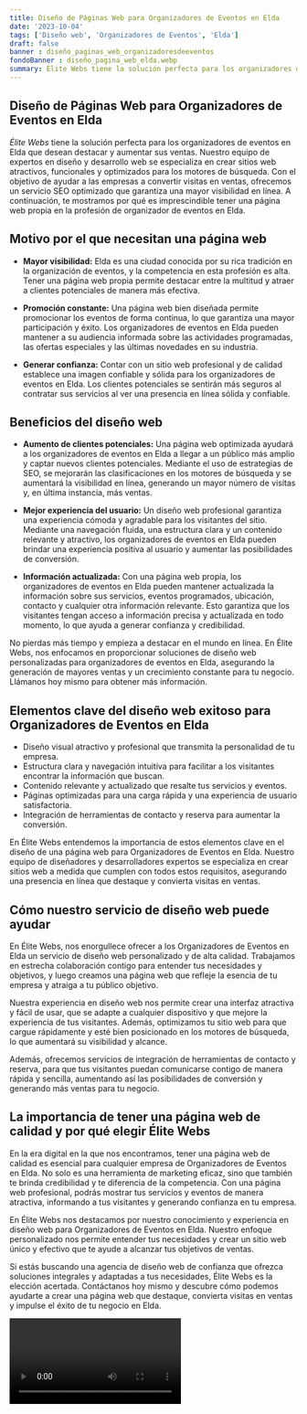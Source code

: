 ```yaml
---
title: Diseño de Páginas Web para Organizadores de Eventos en Elda
date: '2023-10-04'
tags: ['Diseño web', 'Organizadores de Eventos', 'Elda']
draft: false
banner : diseño_paginas_web_organizadoresdeeventos
fondoBanner : diseño_pagina_web_elda.webp
summary: Élite Webs tiene la solución perfecta para los organizadores de eventos en Elda que desean destacar y aumentar sus ventas. Nuestro equipo de expertos en diseño y desarrollo web se especializa en crear sitios web atractivos, funcionales y optimizados para los motores de búsqueda. Con el objetivo de ayudar a las empresas a convertir visitas en ventas, ofrecemos un servicio SEO optimizado que garantiza una mayor visibilidad en línea. A continuación, te mostramos por qué es imprescindible tener una página web propia en la profesión de organizador de eventos en Elda.
---
```


## Diseño de Páginas Web para Organizadores de Eventos en Elda

*Élite Webs* tiene la solución perfecta para los organizadores de eventos en Elda que desean destacar y aumentar sus ventas. Nuestro equipo de expertos en diseño y desarrollo web se especializa en crear sitios web atractivos, funcionales y optimizados para los motores de búsqueda. Con el objetivo de ayudar a las empresas a convertir visitas en ventas, ofrecemos un servicio SEO optimizado que garantiza una mayor visibilidad en línea. A continuación, te mostramos por qué es imprescindible tener una página web propia en la profesión de organizador de eventos en Elda.

## Motivo por el que necesitan una página web

- **Mayor visibilidad:** Elda es una ciudad conocida por su rica tradición en la organización de eventos, y la competencia en esta profesión es alta. Tener una página web propia permite destacar entre la multitud y atraer a clientes potenciales de manera más efectiva.

- **Promoción constante:** Una página web bien diseñada permite promocionar los eventos de forma continua, lo que garantiza una mayor participación y éxito. Los organizadores de eventos en Elda pueden mantener a su audiencia informada sobre las actividades programadas, las ofertas especiales y las últimas novedades en su industria.

- **Generar confianza:** Contar con un sitio web profesional y de calidad establece una imagen confiable y sólida para los organizadores de eventos en Elda. Los clientes potenciales se sentirán más seguros al contratar sus servicios al ver una presencia en línea sólida y confiable.

## Beneficios del diseño web

- **Aumento de clientes potenciales:** Una página web optimizada ayudará a los organizadores de eventos en Elda a llegar a un público más amplio y captar nuevos clientes potenciales. Mediante el uso de estrategias de SEO, se mejorarán las clasificaciones en los motores de búsqueda y se aumentará la visibilidad en línea, generando un mayor número de visitas y, en última instancia, más ventas.

- **Mejor experiencia del usuario:** Un diseño web profesional garantiza una experiencia cómoda y agradable para los visitantes del sitio. Mediante una navegación fluida, una estructura clara y un contenido relevante y atractivo, los organizadores de eventos en Elda pueden brindar una experiencia positiva al usuario y aumentar las posibilidades de conversión.

- **Información actualizada:** Con una página web propia, los organizadores de eventos en Elda pueden mantener actualizada la información sobre sus servicios, eventos programados, ubicación, contacto y cualquier otra información relevante. Esto garantiza que los visitantes tengan acceso a información precisa y actualizada en todo momento, lo que ayuda a generar confianza y credibilidad.

No pierdas más tiempo y empieza a destacar en el mundo en línea. En Élite Webs, nos enfocamos en proporcionar soluciones de diseño web personalizadas para organizadores de eventos en Elda, asegurando la generación de mayores ventas y un crecimiento constante para tu negocio. Llámanos hoy mismo para obtener más información.

<GifSeo />

<Cta />

## Elementos clave del diseño web exitoso para Organizadores de Eventos en Elda

- Diseño visual atractivo y profesional que transmita la personalidad de tu empresa.
- Estructura clara y navegación intuitiva para facilitar a los visitantes encontrar la información que buscan.
- Contenido relevante y actualizado que resalte tus servicios y eventos.
- Páginas optimizadas para una carga rápida y una experiencia de usuario satisfactoria.
- Integración de herramientas de contacto y reserva para aumentar la conversión.

En Élite Webs entendemos la importancia de estos elementos clave en el diseño de una página web para Organizadores de Eventos en Elda. Nuestro equipo de diseñadores y desarrolladores expertos se especializa en crear sitios web a medida que cumplen con todos estos requisitos, asegurando una presencia en línea que destaque y convierta visitas en ventas.

## Cómo nuestro servicio de diseño web puede ayudar

En Élite Webs, nos enorgullece ofrecer a los Organizadores de Eventos en Elda un servicio de diseño web personalizado y de alta calidad. Trabajamos en estrecha colaboración contigo para entender tus necesidades y objetivos, y luego creamos una página web que refleje la esencia de tu empresa y atraiga a tu público objetivo.

Nuestra experiencia en diseño web nos permite crear una interfaz atractiva y fácil de usar, que se adapte a cualquier dispositivo y que mejore la experiencia de tus visitantes. Además, optimizamos tu sitio web para que cargue rápidamente y esté bien posicionado en los motores de búsqueda, lo que aumentará su visibilidad y alcance.

Además, ofrecemos servicios de integración de herramientas de contacto y reserva, para que tus visitantes puedan comunicarse contigo de manera rápida y sencilla, aumentando así las posibilidades de conversión y generando más ventas para tu negocio.

## La importancia de tener una página web de calidad y por qué elegir Élite Webs

En la era digital en la que nos encontramos, tener una página web de calidad es esencial para cualquier empresa de Organizadores de Eventos en Elda. No solo es una herramienta de marketing eficaz, sino que también te brinda credibilidad y te diferencia de la competencia. Con una página web profesional, podrás mostrar tus servicios y eventos de manera atractiva, informando a tus visitantes y generando confianza en tu empresa.

En Élite Webs nos destacamos por nuestro conocimiento y experiencia en diseño web para Organizadores de Eventos en Elda. Nuestro enfoque personalizado nos permite entender tus necesidades y crear un sitio web único y efectivo que te ayude a alcanzar tus objetivos de ventas.

Si estás buscando una agencia de diseño web de confianza que ofrezca soluciones integrales y adaptadas a tus necesidades, Élite Webs es la elección acertada. Contáctanos hoy mismo y descubre cómo podemos ayudarte a crear una página web que destaque, convierta visitas en ventas y impulse el éxito de tu negocio en Elda.

<Video />

<CtaBot job='Organizadores de Eventos' city='Elda'/>

<Gmaps query='Elda+españa+maps' />